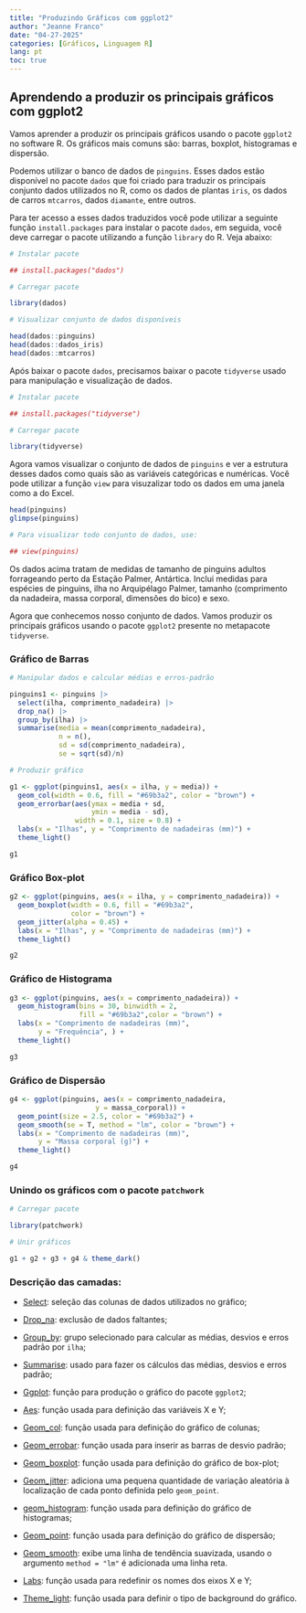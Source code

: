 ---
title: "Produzindo Gráficos com ggplot2"
author: "Jeanne Franco"
date: "04-27-2025"
categories: [Gráficos, Linguagem R]
lang: pt
toc: true
---

## Aprendendo a produzir os principais gráficos com ggplot2

Vamos aprender a produzir os principais gráficos usando o pacote `ggplot2` no software R. Os gráficos mais comuns são: barras, boxplot, histogramas e dispersão.

Podemos utilizar o banco de dados de `pinguins`. Esses dados estão disponível no pacote `dados` que foi criado para traduzir os principais conjunto dados utilizados no R, como os dados de plantas `iris`, os dados de carros `mtcarros`, dados `diamante`, entre outros.

Para ter acesso a esses dados traduzidos você pode utilizar a seguinte função `install.packages` para instalar o pacote `dados`, em seguida, você deve carregar o pacote utilizando a função `library` do R. Veja abaixo:

```{r message=FALSE, warning=FALSE}
# Instalar pacote

## install.packages("dados")

# Carregar pacote

library(dados)

# Visualizar conjunto de dados disponíveis

head(dados::pinguins)
head(dados::dados_iris)
head(dados::mtcarros)
```

Após baixar o pacote `dados`, precisamos baixar o pacote `tidyverse` usado para manipulação e visualização de dados.

```{r warning=FALSE, message=FALSE}
# Instalar pacote

## install.packages("tidyverse")

# Carregar pacote

library(tidyverse)
```

Agora vamos visualizar o conjunto de dados de `pinguins` e ver a estrutura desses dados como quais são as variáveis categóricas e numéricas. Você pode utilizar a função `view` para visuzalizar todo os dados em uma janela como a do Excel.

```{r warning=FALSE, message=FALSE}
head(pinguins)
glimpse(pinguins)

# Para visualizar todo conjunto de dados, use:

## view(pinguins)
```

Os dados acima tratam de medidas de tamanho de pinguins adultos forrageando perto da Estação Palmer, Antártica. Inclui medidas para espécies de pinguins, ilha no Arquipélago Palmer, tamanho (comprimento da nadadeira, massa corporal, dimensões do bico) e sexo.

Agora que conhecemos nosso conjunto de dados. Vamos produzir os principais gráficos usando o pacote `ggplot2` presente no metapacote `tidyverse`.

### Gráfico de Barras

```{r warning=FALSE, message=FALSE}

# Manipular dados e calcular médias e erros-padrão

pinguins1 <- pinguins |>
  select(ilha, comprimento_nadadeira) |>
  drop_na() |>
  group_by(ilha) |>
  summarise(media = mean(comprimento_nadadeira),
            n = n(),
            sd = sd(comprimento_nadadeira),
            se = sqrt(sd)/n) 

# Produzir gráfico

g1 <- ggplot(pinguins1, aes(x = ilha, y = media)) +
  geom_col(width = 0.6, fill = "#69b3a2", color = "brown") +
  geom_errorbar(aes(ymax = media + sd,
                    ymin = media - sd),
                width = 0.1, size = 0.8) +
  labs(x = "Ilhas", y = "Comprimento de nadadeiras (mm)") +
  theme_light()

g1
```

### Gráfico Box-plot

```{r warning=FALSE, message=FALSE}

g2 <- ggplot(pinguins, aes(x = ilha, y = comprimento_nadadeira)) +
  geom_boxplot(width = 0.6, fill = "#69b3a2",
               color = "brown") +
  geom_jitter(alpha = 0.45) +
  labs(x = "Ilhas", y = "Comprimento de nadadeiras (mm)") +
  theme_light()

g2

```

### Gráfico de Histograma

```{r warning=FALSE, message=FALSE}

g3 <- ggplot(pinguins, aes(x = comprimento_nadadeira)) +
  geom_histogram(bins = 30, binwidth = 2,
                 fill = "#69b3a2",color = "brown") +
  labs(x = "Comprimento de nadadeiras (mm)",
       y = "Frequência", ) +
  theme_light()

g3
```

### Gráfico de Dispersão

```{r warning=FALSE, message=FALSE}

g4 <- ggplot(pinguins, aes(x = comprimento_nadadeira, 
                     y = massa_corporal)) +
  geom_point(size = 2.5, color = "#69b3a2") +
  geom_smooth(se = T, method = "lm", color = "brown") +
  labs(x = "Comprimento de nadadeiras (mm)",
       y = "Massa corporal (g)") +
  theme_light()

g4
```

### Unindo os gráficos com o pacote `patchwork`

```{r}
# Carregar pacote

library(patchwork)

# Unir gráficos

g1 + g2 + g3 + g4 & theme_dark()
```

### 

### Descrição das camadas:

-   [Select]{.underline}: seleção das colunas de dados utilizados no gráfico;

-   [Drop_na]{.underline}: exclusão de dados faltantes;

-   [Group_by]{.underline}: grupo selecionado para calcular as médias, desvios e erros padrão por `ilha`;

-   [Summarise]{.underline}: usado para fazer os cálculos das médias, desvios e erros padrão;

-   [Ggplot]{.underline}: função para produção o gráfico do pacote `ggplot2`;

-   [Aes]{.underline}: função usada para definição das variáveis X e Y;

-   [Geom_col]{.underline}: função usada para definição do gráfico de colunas;

-   [Geom_errobar]{.underline}: função usada para inserir as barras de desvio padrão;

-   [Geom_boxplot]{.underline}: função usada para definição do gráfico de box-plot;

-   [Geom_jitter]{.underline}: adiciona uma pequena quantidade de variação aleatória à localização de cada ponto definida pelo `geom_point`.

-   [geom_histogram]{.underline}: função usada para definição do gráfico de histogramas;

-   [Geom_point]{.underline}: função usada para definição do gráfico de dispersão;

-   [Geom_smooth]{.underline}: exibe uma linha de tendência suavizada, usando o argumento `method = "lm"` é adicionada uma linha reta.

-   [Labs]{.underline}: função usada para redefinir os nomes dos eixos X e Y;

-   [Theme_light]{.underline}: função usada para definir o tipo de background do gráfico.
